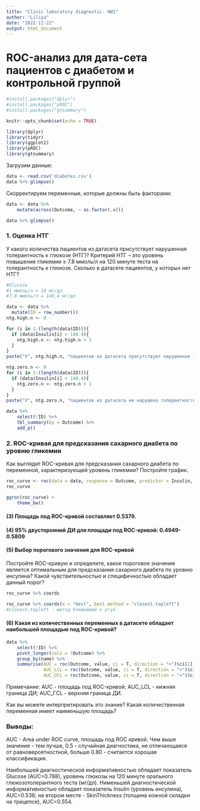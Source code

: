 ```yaml
---
title: "Clinic laboratory diagnostic. HW1"
author: "Liliya"
date: "2022-11-22"
output: html_document
---
```


# ROC-анализ для дата-сета пациентов с диабетом и контрольной группой


```r

#install.packages("dplyr")
#install.packages("pROC")
#install.packages("gtsummary")

knitr::opts_chunk$set(echo = TRUE)

library(dplyr)
library(tidyr)
library(ggplot2)
library(pROC)
library(gtsummary)

```

Загрузим данные:
```r
data <- read.csv('diabetes.csv')
data %>% glimpse()
```

Скорректируем переменные, которые должны быть факторами:
```r

data <- data %>% 
    mutate(across(Outcome, ~ as.factor(.x)))

data %>% glimpse()

```

### 1. Оценка НТГ

У какого количества пациентов из датасета присутствует нарушенная 
толерантность к глюкозе (НТГ)? 
Критерий НТГ – это уровень повышение гликемии 
≥ 7.8 ммоль/л на 120 минуте теста на толерантность к глюкозе. Сколько в датасете 
пациентов, у которых нет НТГ?

```r
#Glucose
#1 ммоль/л = 18 мг/дл
#7.8 ммоль/л = 140,4 мг/дл

data <- data %>%
  mutate(ID = row_number())
ntg.high.n <- 0

for (i in 1:(length(data$ID))){
  if (data$Insulin[i] > 140.4){
    ntg.high.n <- ntg.high.n + 1
  }
}
paste("У", ntg.high.n, "пациентов из датасета присутствует нарушенная толерантность к глюкозе (НТГ)")

ntg.zero.n <- 0
for (i in 1:(length(data$ID))){
  if (data$Insulin[i] < 140.4){
    ntg.zero.n <- ntg.zero.n + 1
  }
}
paste("У", ntg.zero.n, "пациентов из датасета не нарушена толерантность к глюкозе (НТГ)")

```

```r

data %>% 
    select(!ID) %>% 
    tbl_summary(by = Outcome) %>% 
    add_p()

```


### 2. ROC-кривая для предсказания сахарного диабета по уровню гликемии
Как выглядит ROC-кривая для предсказания сахарного диабета по переменной, 
характеризующей уровень гликемии? Постройте график.

```r
roc_curve <- roc(data = data, response = Outcome, predictor = Insulin, ci = T, direction = "<")
roc_curve
```

```r
ggroc(roc_curve) + 
    theme_bw()
```

#### (3) Площадь под ROC-кривой составляет 0.5379.

#### (4) 95% двусторонний ДИ для площади под ROC-кривой: 0.4949-0.5809

#### (5) Выбор порогового значения для ROC-кривой
Постройте ROC-кривую и определите, какое пороговое значение является оптимальным для предсказания сахарного диабета по уровню инсулина? Какой чувствительностью и специфичностью обладает данный порог?

```r
roc_curve %>% coords

roc_curve %>% coords(x = "best", best.method = "closest.topleft")
#closest.topleft - метод ближайший к угул
```

#### (6) Какая из количественных переменных в датасете обладает наибольшей площадью под ROC-кривой? 

```r
data %>% 
    select(!ID) %>% 
    pivot_longer(cols = !Outcome) %>% 
    group_by(name) %>% 
    summarise(AUC = roc(Outcome, value, ci = T, direction = "<")$ci[2] %>% round(3),
              AUC_LCL = roc(Outcome, value, ci = T, direction = "<")$ci[1] %>% round(3),
              AUC_UCL = roc(Outcome, value, ci = T, direction = "<")$ci[3] %>% round(3))

```

Примечание:
AUC - площадь под ROC-кривой;
AUC_LCL - нижняя граница ДИ;
AUC_ГCL - верхняя граница ДИ.

Как вы можете интерпретировать это знание? Какая количественная переменная имеет наименьшую площадь?

### Выводы:
AUC - Area under ROC curve, площадь под ROC кривой. Чем выше значение - тем лучше, 0.5 - случайная диагностика, не отличающаяся от равновероятностной, больше 0.80 - считается хорошая классификация.

Наибольшей диагностической информативностью обладает показатель Glucose (AUC=0.788), уровень глюкозы на 120 минуте орального глюкозотолерантного теста (мг/дл).
Нименьшей диагностической информативностью обладает показатель Insulin (уровень инсулина), AUC=0.538; на втором месте - SkinThickness (толщина кожной складки на трицепсе), AUC=0.554.



